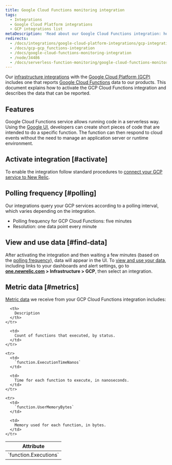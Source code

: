 ```yaml
---
title: Google Cloud Functions monitoring integration
tags:
  - Integrations
  - Google Cloud Platform integrations
  - GCP integrations list
metaDescription: 'Read about our Google Cloud Functions integration: how to activate it and what data it reports.'
redirects:
  - /docs/integrations/google-cloud-platform-integrations/gcp-integrations-list/google-cloud-functions-monitoring-integration
  - /docs/gcp-gcp_functions-integration
  - /docs/google-cloud-functions-monitoring-integration
  - /node/34486
  - /docs/serverless-function-monitoring/google-cloud-functions-monitoring/get-started/google-cloud-functions-monitoring-integration
---
```


Our [infrastructure integrations](/docs/infrastructure/integrations-getting-started/getting-started/introduction-infrastructure-integrations) with the [Google Cloud Platform (GCP)](https://cloud.google.com/) includes one that reports [Google Cloud Functions](https://cloud.google.com/functions/) data to our products. This document explains how to activate the GCP Cloud Functions integration and describes the data that can be reported.

## Features

Google Cloud Functions service allows running code in a serverless way. Using the [Google UI](https://cloud.google.com/functions/docs/quickstarts), developers can create short pieces of code that are intended to do a specific function. The function can then respond to cloud events without the need to manage an application server or runtime environment.

## Activate integration [#activate]

To enable the integration follow standard procedures to [connect your GCP service to New Relic](/docs/connect-google-cloud-platform-services-infrastructure).

## Polling frequency [#polling]

Our integrations query your GCP services according to a polling interval, which varies depending on the integration.

* Polling frequency for GCP Cloud Functions: five minutes
* Resolution: one data point every minute

## View and use data [#find-data]

After activating the integration and then waiting a few minutes (based on the [polling frequency](#polling)), data will appear in the UI. To [view and use your data](/docs/infrastructure/integrations/find-use-infrastructure-integration-data), including links to your dashboards and alert settings, go to **[one.newrelic.com](https://one.newrelic.com) > Infrastructure > GCP**, then select an integration.

## Metric data [#metrics]

[Metric data](/docs/infrastructure/integrations-getting-started/getting-started/introduction-infrastructure-integrations#data-types) we receive from your GCP Cloud Functions integration includes:

<table>
  <thead>
    <tr>
      <th style={{ width: "300px" }}>
        Attribute
      </th>

      <th>
        Description
      </th>
    </tr>
  </thead>

  <tbody>
    <tr>
      <td>
        `function.Executions`
      </td>

      <td>
        Count of functions that executed, by status.
      </td>
    </tr>

    <tr>
      <td>
        `function.ExecutionTimeNanos`
      </td>

      <td>
        Time for each function to execute, in nanoseconds.
      </td>
    </tr>

    <tr>
      <td>
        `function.UserMemoryBytes`
      </td>

      <td>
        Memory used for each function, in bytes.
      </td>
    </tr>
  </tbody>
</table>
